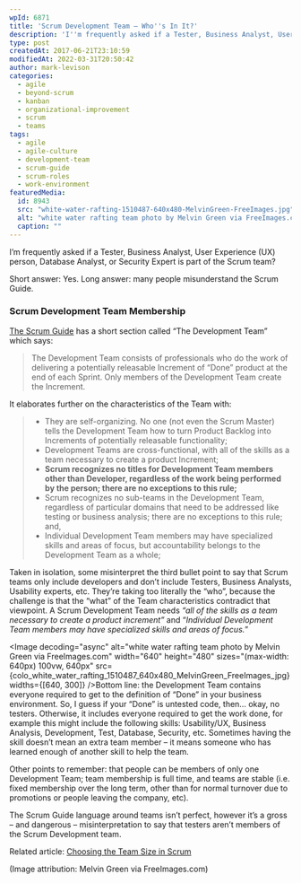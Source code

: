 ```yaml
---
wpId: 6871
title: 'Scrum Development Team – Who''s In It?'
description: 'I''m frequently asked if a Tester, Business Analyst, User Experience (UX) person, Database Analyst, or Security Expert is part of the Scrum team? Short answer: Yes. Long answer: many people misunderstand the Scrum Guide. Scrum Development Team Membership The Scrum Guide has a short section called "The Development Team" which says: The Development Team consists ...'
type: post
createdAt: 2017-06-21T23:10:59
modifiedAt: 2022-03-31T20:50:42
author: mark-levison
categories:
  - agile
  - beyond-scrum
  - kanban
  - organizational-improvement
  - scrum
  - teams
tags:
  - agile
  - agile-culture
  - development-team
  - scrum-guide
  - scrum-roles
  - work-environment
featuredMedia:
  id: 8943
  src: "white-water-rafting-1510487-640x480-MelvinGreen-FreeImages.jpg"
  alt: "white water rafting team photo by Melvin Green via FreeImages.com"
  caption: ""
---
```





I’m frequently asked if a Tester, Business Analyst, User Experience (UX) person, Database Analyst, or Security Expert is part of the Scrum team?

Short answer: Yes. Long answer: many people misunderstand the Scrum Guide.

### Scrum Development Team Membership

[The Scrum Guide](https://scrumguides.org/scrum-guide.html) has a short section called “The Development Team” which says:

> The Development Team consists of professionals who do the work of delivering a potentially releasable Increment of “Done” product at the end of each Sprint. Only members of the Development Team create the Increment.

It elaborates further on the characteristics of the Team with:

> *   They are self-organizing. No one (not even the Scrum Master) tells the Development Team how to turn Product Backlog into Increments of potentially releasable functionality;
> *   Development Teams are cross-functional, with all of the skills as a team necessary to create a product Increment;
> *   **Scrum recognizes no titles for Development Team members other than Developer, regardless of the work being performed by the person; there are no exceptions to this rule;**
> *   Scrum recognizes no sub-teams in the Development Team, regardless of particular domains that need to be addressed like testing or business analysis; there are no exceptions to this rule; and,
> *   Individual Development Team members may have specialized skills and areas of focus, but accountability belongs to the Development Team as a whole;

Taken in isolation, some misinterpret the third bullet point to say that Scrum teams only include developers and don’t include Testers, Business Analysts, Usability experts, etc. They’re taking too literally the “who”, because the challenge is that the “what” of the Team characteristics contradict that viewpoint. A Scrum Development Team needs _“all of the skills as a team necessary to create a product increment”_ and “_Individual Development Team members may have specialized skills and areas of focus._”

<Image decoding="async" alt="white water rafting team photo by Melvin Green via FreeImages.com" width="640" height="480" sizes="(max-width: 640px) 100vw, 640px" src={colo_white_water_rafting_1510487_640x480_MelvinGreen_FreeImages_jpg} widths={[640, 300]} />Bottom line: the Development Team contains everyone required to get to the definition of “Done” in your business environment. So, I guess if your “Done” is untested code, then… okay, no testers. Otherwise, it includes everyone required to get the work done, for example this might include the following skills: Usability/UX, Business Analysis, Development, Test, Database, Security, etc. Sometimes having the skill doesn’t mean an extra team member – it means someone who has learned enough of another skill to help the team.

Other points to remember: that people can be members of only one Development Team; team membership is full time, and teams are stable (i.e. fixed membership over the long term, other than for normal turnover due to promotions or people leaving the company, etc).

The Scrum Guide language around teams isn’t perfect, however it’s a gross – and dangerous – misinterpretation to say that testers aren’t members of the Scrum Development team.

Related article: [Choosing the Team Size in Scrum](/blog/scrum-team-size.html)

(Image attribution: Melvin Green via FreeImages.com)